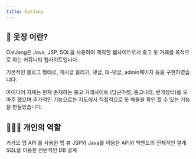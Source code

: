 ```yaml
---
title: OatJang
---
```


## 🎉 옷장 이란?
OatJang은 Java, JSP, SQL을 사용하여 제작한 웹사이트로서 중고 옷 거래를 목적으로 하는 커뮤니티 웹사이트입니다.

기본적인 블로그 형태로, 게시글 올리기, 댓글, 대-댓글, admin페이지 등을 구현하였습니다.

아이디어 자체는 현재 존재하는 중고 거래사이트 (당근마켓, 중고나라, 번개장터)를 오마주 했으며 추가적인 기능으로는 지도에서 직접적으로 옷 매물을 확인 할 수 있는 기능을 만들었습니다.

## 👨🏻‍💻 개인의 역할
카카오 맵 API 를 사용한 맵 뷰
JSP와 Java를 이용한 API와 백엔드의 전체적인 설계
SQL을 이용한 전반적인 DB 설계